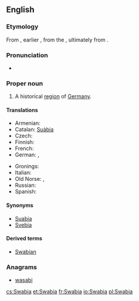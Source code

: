 ==English==
{{wikipedia}}

===Etymology===
From {{etyl|la|en}} {{term|Suabia|Suābia|lang=la}}, earlier {{term|Suebia|Suēbia|lang=la}}, from the {{term|Suebi|Suēbī|lang=la}}, ultimately from {{etyl|gem-pro|en}} {{recons|swēbaz|lang=gem-pro}}.

===Pronunciation===
* {{IPA|/ˈsweɪbiə/|lang=en}}

===Proper noun===
{{en-proper noun}}

# {{historical}} A historical [[region]] of [[Germany]].

====Translations====
{{trans-top|historical region of Germany}}
* Armenian: {{t-|hy|Շվաբիա|tr=Švabia|sc=Armn}}
* Catalan: [[Suàbia]] {{f}}
* Czech: {{t+|cs|Švábsko|n}}
* Finnish: {{t-|fi|Schwaben}}
* French: {{t+|fr|Souabe|f}}
* German: {{t+|de|Schwaben|n}}, {{t-|de|Schwabenland|n}}
{{trans-mid}}
* Gronings: {{tø|gos|Swoaben}}
* Italian: {{t-|it|Svevia|f}}
* Old Norse: {{tø|non|Sváfaland|n}}, {{tø|non|Sváfi|m}}
* Russian: {{t-|ru|Швабия|f|sc=Cyrl|tr=Švábija|alt=Шва́бия}}
* Spanish: {{t-|es|Suabia|f}}
{{trans-bottom}}

====Synonyms====
* [[Suabia]]
* [[Svebia]]

====Derived terms====
* [[Swabian]]

===Anagrams===
* [[wasabi#English|wasabi]]

[[cs:Swabia]]
[[et:Swabia]]
[[fr:Swabia]]
[[io:Swabia]]
[[pl:Swabia]]